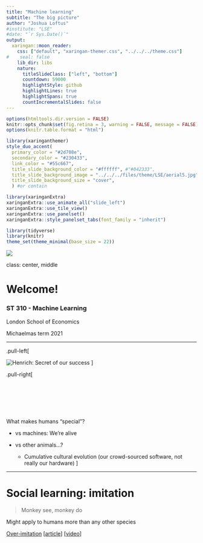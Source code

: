 ```yaml
---
title: "Machine learning"
subtitle: "The big picture"
author: "Joshua Loftus"
#institute: "LSE"
#date: "`r Sys.Date()`"
output:
  xaringan::moon_reader:
    css: ["default", "xaringan-themer.css", "../../../theme.css"]
#    seal: false    
    lib_dir: libs
    nature:
      titleSlideClass: ["left", "bottom"]
      countdown: 59000
      highlightStyle: github
      highlightLines: true
      highlightSpans: true
      countIncrementalSlides: false
---
```



```r
options(htmltools.dir.version = FALSE)
knitr::opts_chunk$set(fig.retina = 3, warning = FALSE, message = FALSE)
options(knitr.table.format = "html")
```

```r
library(xaringanthemer)
style_duo_accent(
  primary_color = "#2d708e",
  secondary_color = "#230433",
  link_color = "#55c667",
  title_slide_background_color = "#ffffff", #"#042333",
  title_slide_background_image = "../../../files/theme/LSE/aerial5.jpg",
  title_slide_background_size = "cover",
  ) #or contain
```

```r
library(xaringanExtra)
xaringanExtra::use_animate_all("slide_left")
xaringanExtra::use_tile_view()
xaringanExtra::use_panelset()
xaringanExtra::style_panelset_tabs(font_family = "inherit")
```

```r
library(tidyverse)
library(knitr)
theme_set(theme_minimal(base_size = 22))
```

<style type="text/css">
.remark-slide-content {
    font-size: 1.2rem;
    padding: 1em 4em 1em 4em;
}
</style>

![](../../../files/theme/LSE_stats_banner.jpg)

class: center, middle

# Welcome!

### ST 310 - Machine Learning

London School of Economics

Michaelmas term 2021

---

.pull-left[

![Henrich: Secret of our success](https://pup-assets.imgix.net/onix/images/9780691178431.jpg)
]


.pull-right[

&nbsp;

&nbsp;

&nbsp;

What makes humans "special"?

- vs machines: We're alive

- vs other animals...?

  - Cumulative cultural evolution (our crowd-sourced software, not really our hardware)
]

---

# Social learning: imitation

> Monkey see, monkey do


Might apply to humans more than any other species

[Over-imitation](https://en.wikipedia.org/wiki/Imitation#Over-imitation) [[article](https://theconversation.com/being-copycats-might-be-key-to-being-human-121932)] [[video](https://www.youtube.com/watch?v=JwwclyVYTkk)]

